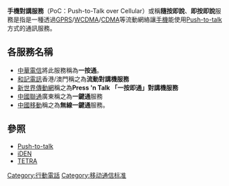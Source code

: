 {{Unreferenced|time=2017-06-04T10:15:20+00:00}}
'''手機對講服務'''（PoC：Push-to-Talk over Cellular）或稱'''隨按即說'''、'''即按即說'''服務是指是一種透過[[GPRS|GPRS]]/[[WCDMA|WCDMA]]/[[CDMA|CDMA]]等流動網絡讓[[手機|手機]]能使用[[Push-to-talk|Push-to-talk]]方式的通訊服務。

== 各服務名稱 ==
*[[中華電信|中華電信]]將此服務稱為'''一按通'''。
*[[和記電訊|和記電訊]]香港/澳門稱之為'''流動對講機服務'''
*[[新世界傳動網|新世界傳動網]]稱之為'''Press 'n Talk 「一按即通」對講機服務'''
*[[中國聯通|中國聯通]]廣東稱之為'''一鍵通'''服務
*[[中國移動|中國移動]]稱之為'''無線一鍵通'''服務。

== 參照 ==
*[[Push-to-talk|Push-to-talk]]
*[[iDEN|iDEN]]
*[[TETRA|TETRA]]

{{Mobile telecommunications standards}}
{{双向无线电}}

[[Category:行動電話|Category:行動電話]]
[[Category:移动通信标准|Category:移动通信标准]]